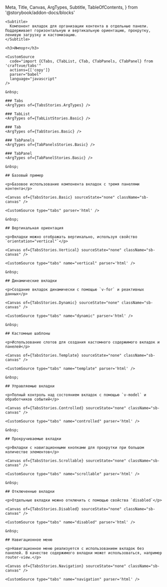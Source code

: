   Meta,
  Title,
  Canvas,
  ArgTypes,
  Subtitle,
  TableOfContents,
} from '@storybook/addon-docs/blocks'

<Meta of={TabsStories} />

<div className='sb-docs-wrapper' >
  <div className='sb-docs-content'>
    <Title>Вкладки</Title>

    <Subtitle>
      Компонент вкладок для организации контента в отдельные панели. Поддерживает горизонтальную и вертикальную ориентацию, прокрутку, ленивую загрузку и кастомизацию.
    </Subtitle>

    <h3>Импорт</h3>

    <CustomSource
      code="import {CTabs, CTabList, CTab, CTabPanels, CTabPanel} from 'craftvue/tabs'"
      actions={['copy']}
      parser="babel"
      language="javascript"
    />

    &nbsp;

    ### Tabs
    <ArgTypes of={TabsStories.ArgTypes} />

    ### TabList
    <ArgTypes of={TabListStories.Basic} />

    ### Tab
    <ArgTypes of={TabStories.Basic} />

    ### TabPanels
    <ArgTypes of={TabPanelsStories.Basic} />

    ### TabPanel
    <ArgTypes of={TabPanelStories.Basic} />

    &nbsp;

    ## Базовый пример

    <p>Базовое использование компонента вкладок с тремя панелями контента</p>

    <Canvas of={TabsStories.Basic} sourceState="none" className="sb-canvas" />

    <CustomSource type="tabs" parser='html' />

    &nbsp;

    ## Вертикальная ориентация

    <p>Вкладки можно отображать вертикально, используя свойство `orientation="vertical"`</p>

    <Canvas of={TabsStories.Vertical} sourceState="none" className="sb-canvas" />

    <CustomSource type="tabs" name="vertical" parser='html' />

    &nbsp;

    ## Динамические вкладки

    <p>Создание вкладок динамически с помощью `v-for` и реактивных данных</p>

    <Canvas of={TabsStories.Dynamic} sourceState="none" className="sb-canvas" />

    <CustomSource type="tabs" name="dynamic" parser='html' />

    &nbsp;

    ## Кастомные шаблоны

    <p>Использование слотов для создания кастомного содержимого вкладок и панелей</p>

    <Canvas of={TabsStories.Template} sourceState="none" className="sb-canvas" />

    <CustomSource type="tabs" name="template" parser='html' />

    &nbsp;

    ## Управляемые вкладки

    <p>Полный контроль над состоянием вкладок с помощью `v-model` и обработчиков событий</p>

    <Canvas of={TabsStories.Controlled} sourceState="none" className="sb-canvas" />

    <CustomSource type="tabs" name="controlled" parser='html' />

    &nbsp;

    ## Прокручиваемые вкладки

    <p>Вкладки с навигационными кнопками для прокрутки при большом количестве элементов</p>

    <Canvas of={TabsStories.Scrollable} sourceState="none" className="sb-canvas" />

    <CustomSource type="tabs" name="scrollable" parser='html' />

    &nbsp;

    ## Отключенные вкладки

    <p>Отдельные вкладки можно отключить с помощью свойства `disabled`</p>

    <Canvas of={TabsStories.Disabled} sourceState="none" className="sb-canvas" />

    <CustomSource type="tabs" name="disabled" parser='html' />

    &nbsp;

    ## Навигационное меню

    <p>Навигационное меню реализуется с использованием вкладок без панелей. В качестве содержимого вкладки может использоваться, например router-view.</p>

    <Canvas of={TabsStories.Navigation} sourceState="none" className="sb-canvas" />

    <CustomSource type="tabs" name="navigation" parser='html' />

  </div>

  <div>
    <TableOfContents
      className='sb-docs-toc sb-unstyled'
      title='Компоненты'
      contentsSelector='.sb-docs-content'
      headingSelector="h2"
      ignoreSelector='.sbdocs-subtitle'
    />
  </div>
</div>

<style>
{`
  .sbdocs .docblock-argstable{
    margin-top: 0;
  }
`}
</style>
